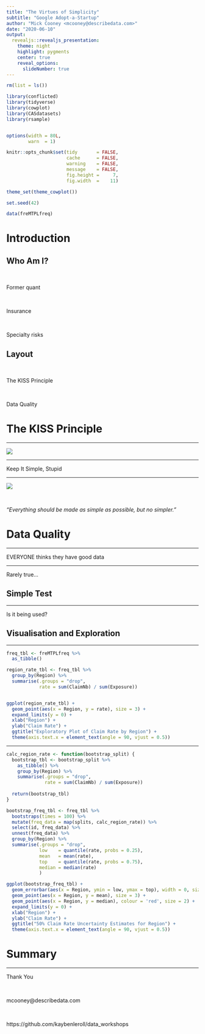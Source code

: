 ```yaml
---
title: "The Virtues of Simplicity"
subtitle: "Google Adopt-a-Startup"
author: "Mick Cooney <mcooney@describedata.com>"
date: "2020-06-10"
output:
  revealjs::revealjs_presentation:
    theme: night
    highlight: pygments
    center: true
    reveal_options:
      slideNumber: true
---
```


```r
rm(list = ls())

library(conflicted)
library(tidyverse)
library(cowplot)
library(CASdatasets)
library(rsample)


options(width = 80L,
        warn  = 1)

knitr::opts_chunk$set(tidy       = FALSE,
                      cache      = FALSE,
                      warning    = FALSE,
                      message    = FALSE,
                      fig.height =     7,
                      fig.width  =    11)

theme_set(theme_cowplot())

set.seed(42)

data(freMTPLfreq)
```


# Introduction


## Who Am I?

\

Former quant

\

Insurance

\

Specialty risks



## Layout

\

The KISS Principle

\

Data Quality



# The KISS Principle

---

![](img/kiss_band.png)

---

Keep It Simple, Stupid

---

![](img/einstein.png)

\

*"Everything should be made as simple as possible, but no simpler."*



# Data Quality

---

EVERYONE thinks they have good data

---

Rarely true...


## Simple Test

---

Is it being used?


## Visualisation and Exploration

---

```r
freq_tbl <- freMTPLfreq %>%
  as_tibble()

region_rate_tbl <- freq_tbl %>%
  group_by(Region) %>%
  summarise(.groups = "drop",
            rate = sum(ClaimNb) / sum(Exposure))


ggplot(region_rate_tbl) +
  geom_point(aes(x = Region, y = rate), size = 3) +
  expand_limits(y = 0) +
  xlab("Region") +
  ylab("Claim Rate") +
  ggtitle("Exploratory Plot of Claim Rate by Region") +
  theme(axis.text.x = element_text(angle = 90, vjust = 0.5))
```


---

```r
calc_region_rate <- function(bootstrap_split) {
  bootstrap_tbl <- bootstrap_split %>%
    as_tibble() %>%
    group_by(Region) %>%
    summarise(.groups = "drop",
              rate = sum(ClaimNb) / sum(Exposure))
  
  return(bootstrap_tbl)
}

bootstrap_freq_tbl <- freq_tbl %>%
  bootstraps(times = 100) %>%
  mutate(freq_data = map(splits, calc_region_rate)) %>%
  select(id, freq_data) %>%
  unnest(freq_data) %>%
  group_by(Region) %>%
  summarise(.groups = "drop",
            low    = quantile(rate, probs = 0.25),
            mean   = mean(rate),
            top    = quantile(rate, probs = 0.75),
            median = median(rate)
            )

ggplot(bootstrap_freq_tbl) +
  geom_errorbar(aes(x = Region, ymin = low, ymax = top), width = 0, size = 1) +
  geom_point(aes(x = Region, y = mean), size = 3) +
  geom_point(aes(x = Region, y = median), colour = 'red', size = 2) +
  expand_limits(y = 0) +
  xlab("Region") +
  ylab("Claim Rate") +
  ggtitle("50% Claim Rate Uncertainty Estimates for Region") +
  theme(axis.text.x = element_text(angle = 90, vjust = 0.5))
```

# Summary


---

Thank You

\

mcooney@describedata.com

\

https://github.com/kaybenleroll/data_workshops
